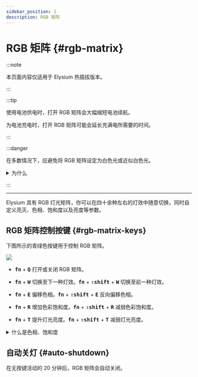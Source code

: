 ```yaml
---
sidebar_position: 1
description: RGB 矩阵
---
```


# RGB 矩阵 {#rgb-matrix}

:::note

本页面内容仅适用于 Elysium 热插拔版本。

:::

:::tip

使用电池供电时，打开 RGB 矩阵会大幅缩短电池续航。

为电池充电时，打开 RGB 矩阵可能会延长充满电所需要的时间。

:::

:::danger

在多数情况下，应避免将 RGB 矩阵设定为白色光或近似白色光。

<details>
  <summary> <Icon icon="fa-solid fa-file-circle-question" /> 为什么</summary>

    当 RGB 灯珠发出白光时，它的红、绿、蓝三个通道都需要发光以混合出白色光，这将显著提升电流消耗，并可能造成：

    * 键盘消耗的电流超过你的主机的 USB 接口承载能力，导致键盘无法被识别。

    * 电流消耗大于电流输入，导致电池无法充电。

    如果你确实想要白色光，应适当降低其亮度。

</details>

:::

---

Elysium 具有 RGB 灯光矩阵，你可以在四十余种左右的灯效中随意切换，同时自定义亮灭、色相、饱和度以及亮度等参数。 

## RGB 矩阵控制按键 {#rgb-matrix-keys}

下图所示的青绿色按键用于控制 RGB 矩阵。

![](./img/elysium_keycodes_rgb.svg)

* <kbd>**fn**</kbd> + <kbd>**Q**</kbd> 打开或关闭 RGB 矩阵。

* <kbd>**fn**</kbd> + <kbd>**W**</kbd> 切换至下一种灯效。<kbd>**fn**</kbd> + <kbd>**⇧shift**</kbd> + <kbd>**W**</kbd> 切换至前一种灯效。

* <kbd>**fn**</kbd> + <kbd>**E**</kbd> 偏移色相。<kbd>**fn**</kbd> + <kbd>**⇧shift**</kbd> + <kbd>**E**</kbd> 反向偏移色相。

* <kbd>**fn**</kbd> + <kbd>**R**</kbd> 增加色彩饱和度。<kbd>**fn**</kbd> + <kbd>**⇧shift**</kbd> + <kbd>**R**</kbd> 减弱色彩饱和度。

* <kbd>**fn**</kbd> + <kbd>**T**</kbd> 提升灯光亮度。<kbd>**fn**</kbd> + <kbd>**⇧shift**</kbd> + <kbd>**T**</kbd> 减弱灯光亮度。

<details>
  <summary> <Icon icon="fa-solid fa-file-circle-question" /> 什么是色相、饱和度</summary>

色相指的是色彩的倾向，例如彩虹的七种颜色是七种不同的色相。

饱和度指的是色彩的鲜艳程度，饱和度越高，颜色越鲜艳，反之则越接近白色。

例子：

| 颜色 | 色相 | 饱和度 |
| --- | ---| --- |
| <Icon icon="fa-solid fa-square" style={{color: "#00ff1e",}} /> 翠绿色 | 绿 | 最高 |
| <Icon icon="fa-solid fa-square" style={{color: "#3845ff",}} /> 靛蓝色 | 蓝 | 很高 |
| <Icon icon="fa-solid fa-square" style={{color: "#ff7a7a",}} /> 桃红色 | 红 | 中等 |
| <Icon icon="fa-solid fa-square" style={{color: "#f7b8ff",}} /> 淡粉色 | 红 | 很低 |
| <Icon icon="fa-solid fa-square" style={{color: "#ffffff",}} /> 白色 | 无 | 最低 |

</details>

## 自动关灯 {#auto-shutdown}

在无按键活动的 20 分钟后，RGB 矩阵会自动关闭。